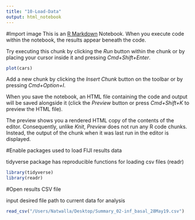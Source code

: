 ```yaml
---
title: "10-Load-Data"
output: html_notebook
---
```

#Import image
This is an [R Markdown](http://rmarkdown.rstudio.com) Notebook. When you execute code within the notebook, the results appear beneath the code. 

Try executing this chunk by clicking the *Run* button within the chunk or by placing your cursor inside it and pressing *Cmd+Shift+Enter*. 

```r
plot(cars)
```

Add a new chunk by clicking the *Insert Chunk* button on the toolbar or by pressing *Cmd+Option+I*.

When you save the notebook, an HTML file containing the code and output will be saved alongside it (click the *Preview* button or press *Cmd+Shift+K* to preview the HTML file). 

The preview shows you a rendered HTML copy of the contents of the editor. Consequently, unlike *Knit*, *Preview* does not run any R code chunks. Instead, the output of the chunk when it was last run in the editor is displayed.

#Enable packages used to load FIJI results data

tidyverse package has reproducible functions for loading csv files (readr)

```r
library(tidyverse)
library(readr)
```

#Open results CSV file

input desired file path to current data for analysis

```r
read_csv("/Users/Natwalla/Desktop/Summary_02-inf_basal_28May19.csv")
```

